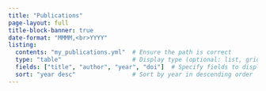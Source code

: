 ```yaml
---
title: "Publications"
page-layout: full
title-block-banner: true
date-format: "MMMM,<br>YYYY"
listing:
  contents: "my_publications.yml"  # Ensure the path is correct
  type: "table"                    # Display type (optional: list, grid, etc.)
  fields: ["title", "author", "year", "doi"]  # Specify fields to display
  sort: "year desc"                # Sort by year in descending order
---
```



